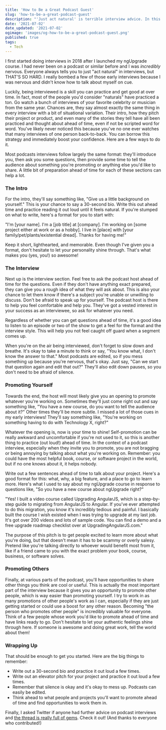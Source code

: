 ```yaml
---
title: 'How to Be a Great Podcast Guest'
slug: 'how-to-be-a-great-podcast-guest'
description: "'Just act natural' is terrible interview advice. In this article, I'll give you some practical advice on how to sound natural and prepared for podcasts."
date: '2021-07-02'
date_updated: '2021-07-02'
ogimage: 'images/og-how-to-be-a-great-podcast-guest.png'
published: true
tags:
  - Tech
---
```


I first started doing interviews in 2018 after I launched my ngUpgrade course. I had never been on a podcast or similar before and I was _incredibly_ nervous. Everyone always tells you to just "act natural" in interviews, but THAT'S SO HARD. I really bombed a few of those early interviews because I was nervous and didn't know how to talk about myself on cue.

Luckily, being interviewed is a skill you can practice and get good at over time. In fact, most of the people you'd consider "naturals" have practiced a ton. Go watch a bunch of interviews of your favorite celebrity or musician from the same year. Chances are, they say almost exactly the same thing in every interview with a bit of situational variation. Their intro, how they pitch their project or product, and even many of the stories they tell have all been practiced and thought about ahead of time, even if not be scripted word for word. You've likely never noticed this because you've no one ever watches that many interviews of one person back-to-back. You can borrow this strategy and immediately boost your confidence. Here are a few ways to do it.

Most podcasts interviews follow largely the same format: they'll introduce you, then ask you some questions, then provide some time to tell the audience about something you're promoting or anything else you'd like to share. A little bit of preparation ahead of time for each of these sections can help a lot.

### The Intro

For the intro, they'll say something like, "Give us a little background on yourself." This is your chance to say a 30-second bio. Write this out ahead time and practice reading it out loud until it feels natural. If you're stumped on what to write, here's a format for you to start with:

"I'm [your name]. I'm a [job title] at [company]. I'm working on [some project either at work or as a hobby]. I live in [place] with [your family/pet/plants/existential dread]. Thanks for having me!"

Keep it short, lighthearted, and memorable. Even though I've given you a format, don't hesitate to let your personality shine through. That's what makes you (yes, you!) so awesome!

### The Interview

Next up is the interview section. Feel free to ask the podcast host ahead of time for the questions. Even if they don't have anything exact prepared, they can give you a rough idea of what they will ask about. This is also your chance to let them know if there's a subject you're unable or unwilling to discuss. Don't be afraid to speak up for yourself. The podcast host is there to help you feel comfortable and help you. They've got a vested interest in your success as an interviewee, so ask for whatever you need.

Regardless of whether you can get questions ahead of time, it's a good idea to listen to an episode or two of the show to get a feel for the format and the interview style. This will help you not feel caught off guard when a segment comes up.

When you're on the air being interviewed, don't forget to slow down and breathe. It's okay to take a minute to think or say, "You know what, I don't know the answer to that." Most podcasts are edited, so if you mess something up because you're nervous, that's okay. Just say, "Can we start that question again and edit that out?" They'll also edit down pauses, so you don't need to be afraid of silence.

### Promoting Yourself

Towards the end, the host will most likely give you an opening to promote whatever you're working on. Sometimes they'll just come right out and say something like, "You have a new course, do you want to tell the audience about it?" Other times they'll be more subtle. I missed a lot of those cues in my early interviews! They'll say something like, "You're working on something having to do with Technology X, right?"

Whatever the opening is, now is your time to shine! Self-promotion can be really awkward and uncomfortable if you're not used to it, so this is another thing to practice (out loud!) ahead of time. In the context of a podcast interview, especially when they invite you to promote, you are not bragging or being annoying by talking about what you're working on. Remember: you could have the most helpful book, course, or software project in the world, but if no one knows about it, it helps nobody.

Write out a few sentences ahead of time to talk about your project. Here's a good format for this: what, why, a big feature, and a place to go to learn more. Here's what I used to say about my ngUpgrade course in response to questions like, "So you have a new course about ngUpgrade right?"

"Yes! I built a video course called Upgrading AngularJS, which is a step-by-step guide to migrating from AngularJS to Angular. If you've ever attempted to do this migration, you know it's incredibly tedious and painful. I basically built the course I wish existed when I was trying to upgrade at my last job. It's got over 200 videos and lots of sample code. You can find a demo and a free upgrade roadmap checklist over at UpgradingAngularJS.com."

The purpose of this pitch is to get people excited to learn more about what you're doing, but that doesn't mean it has to be scammy or overly salesy. Pretend like you're talking directly to whoever would benefit most from it, like if a friend came to you with the exact problem your book, course, business, or software solves.

### Promoting Others

Finally, at various parts of the podcast, you'll have opportunities to share other things you think are cool or useful. This is actually the most important part of the interview because it gives you an opportunity to promote other people, which is way easier than promoting yourself. I try to work in as many promotions of other people's work as I can, especially if they are just getting started or could use a boost for any other reason. Becoming "the person who promotes other people" is incredibly valuable for everyone. Think of a few people whose work you'd like to promote ahead of time and have links ready to go. Don't hesitate to let your authentic feelings shine through here. If someone is awesome and doing great work, tell the world about them!

### Wrapping Up

That should be enough to get you started. Here are the big things to remember:

- Write out a 30-second bio and practice it out loud a few times.
- Write out an elevator pitch for your project and practice it out loud a few times.
- Remember that silence is okay and it's okay to mess up. Podcasts can easily be edited.
- Think ahead to what people and projects you'll want to promote ahead of time and find opportunities to work them in.

Finally, I asked Twitter if anyone had further advice on podcast interviews and [the thread is really full of gems](https://twitter.com/samjulien/status/1408181203845320708). Check it out! (And thanks to everyone who contributed!)
